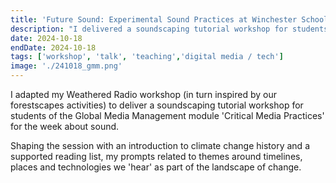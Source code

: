 ```yaml
---
title: 'Future Sound: Experimental Sound Practices at Winchester School of Art'
description: "I delivered a soundscaping tutorial workshop for students of the Global Media Management module 'Critical Media Practices'. Shaping the session with an introduction to climate change history, my reading list and prompts related to themes around timelines, places and technologies we 'hear' as part of the landscape of change. "
date: 2024-10-18
endDate: 2024-10-18
tags: ['workshop', 'talk', 'teaching','digital media / tech']
image: './241018_gmm.png'
---
```


I adapted my Weathered Radio workshop (in turn inspired by our forestscapes activities) to deliver a soundscaping tutorial workshop for students of the Global Media Management module 'Critical Media Practices' for the week about sound. 

Shaping the session with an introduction to climate change history and a supported reading list, my prompts related to themes around timelines, places and technologies we 'hear' as part of the landscape of change. 
